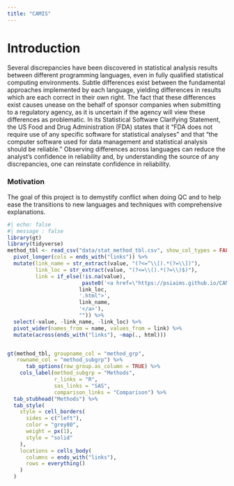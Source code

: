 ```yaml
---
title: "CAMIS"
---
```


# Introduction

Several discrepancies have been discovered in statistical analysis results between different programming languages, even in fully qualified statistical computing environments. Subtle differences exist between the fundamental approaches implemented by each language, yielding differences in results which are each correct in their own right. The fact that these differences exist causes unease on the behalf of sponsor companies when submitting to a regulatory agency, as it is uncertain if the agency will view these differences as problematic. In its Statistical Software Clarifying Statement, the US Food and Drug Administration (FDA) states that it "FDA does not require use of any specific software for statistical analyses" and that "the computer software used for data management and statistical analysis should be reliable." Observing differences across languages can reduce the analyst's confidence in reliability and, by understanding the source of any discrepancies, one can reinstate confidence in reliability.

### Motivation

The goal of this project is to demystify conflict when doing QC and to help ease the transitions to new languages and techniques with comprehensive explanations.


```r
#| echo: false
#| message : false
library(gt)
library(tidyverse)
method_tbl <- read_csv("data/stat_method_tbl.csv", show_col_types = FALSE) %>% 
  pivot_longer(cols = ends_with("links")) %>% 
  mutate(link_name = str_extract(value, "(?<=^\\[).*(?=\\])"),
         link_loc = str_extract(value, "(?<=\\().*(?=\\)$)"),
         link = if_else(!is.na(value), 
                        paste0('<a href=\"https://psiaims.github.io/CAMIS/',
                       link_loc,
                       '.html">',
                       link_name, 
                       '</a>'), 
                       "")) %>% 
  select(-value, -link_name, -link_loc) %>% 
  pivot_wider(names_from = name, values_from = link) %>% 
  mutate(across(ends_with("links"), ~map(., html)))


gt(method_tbl, groupname_col = "method_grp",
   rowname_col = "method_subgrp") %>% 
      tab_options(row_group.as_column = TRUE) %>% 
    cols_label(method_subgrp = "Methods", 
               r_links = "R", 
               sas_links = "SAS", 
               comparison_links = "Comparison") %>% 
  tab_stubhead("Methods") %>% 
  tab_style(
    style = cell_borders(
      sides = c("left"),
      color = "grey80",
      weight = px(1),
      style = "solid"
    ),
    locations = cells_body(
      columns = ends_with("links"),
      rows = everything()
    )
  )
  

```


    

